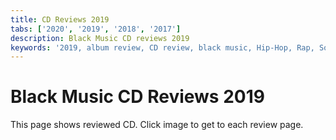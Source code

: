 ```yaml
---
title: CD Reviews 2019
tabs: ['2020', '2019', '2018', '2017']
description: Black Music CD reviews 2019
keywords: '2019, album review, CD review, black music, Hip-Hop, Rap, Soul, R&B'
---
```



# Black Music CD Reviews 2019

<PageDescription>
This page shows reviewed CD. Click image to get to each review page.
</PageDescription>

<Row>
<Column colMd={3} colLg={3} noGutterMdLeft>
<Review1 />
</Column>
<Column colMd={3} colLg={3} noGutterMdLeft>
<Review2 /> 
</Column>
<Column colMd={3} colLg={3} noGutterMdLeft>
<Review3 /> 
</Column>
<Column colMd={3} colLg={3} noGutterMdLeft>
<Review4 /> 
</Column>
</Row>

<Row>
<Column colMd={3} colLg={3} noGutterMdLeft>
<Review5 />
</Column>
<Column colMd={3} colLg={3} noGutterMdLeft>
<Review6 /> 
</Column>
<Column colMd={3} colLg={3} noGutterMdLeft>
<Review7 /> 
</Column>
<Column colMd={3} colLg={3} noGutterMdLeft>
<Review8 /> 
</Column>
</Row>

<Row>
<Column colMd={3} colLg={3} noGutterMdLeft>
<Review9 />
</Column>
<Column colMd={3} colLg={3} noGutterMdLeft>
<Review10 />
</Column>
<Column colMd={3} colLg={3} noGutterMdLeft>
<Review11 />
</Column>
<Column colMd={3} colLg={3} noGutterMdLeft>
<Review12 />
</Column>
</Row>

<Row>
<Column colMd={3} colLg={3} noGutterMdLeft>
<Review13 />
</Column>
<Column colMd={3} colLg={3} noGutterMdLeft>
<Review14 />
</Column>
<Column colMd={3} colLg={3} noGutterMdLeft>
<Review15 />
</Column>
<Column colMd={3} colLg={3} noGutterMdLeft>
<Review16 />
</Column>
</Row>

<Row>
<Column colMd={3} colLg={3} noGutterMdLeft>
<Review17 />
</Column>
<Column colMd={3} colLg={3} noGutterMdLeft>
<Review18 />
</Column>
<Column colMd={3} colLg={3} noGutterMdLeft>
<Review19 />
</Column>
<Column colMd={3} colLg={3} noGutterMdLeft>
<Review20 />
</Column>
</Row>

<Row>
<Column colMd={3} colLg={3} noGutterMdLeft>
<Review21 />
</Column>
<Column colMd={3} colLg={3} noGutterMdLeft>
<Review22 />
</Column>
<Column colMd={3} colLg={3} noGutterMdLeft>
<Review23 />
</Column>
<Column colMd={3} colLg={3} noGutterMdLeft>
<Review24 />
</Column>
</Row>

<Row>
<Column colMd={3} colLg={3} noGutterMdLeft>
<Review25 />
</Column>
<Column colMd={3} colLg={3} noGutterMdLeft>
<Review26 />
</Column>
<Column colMd={3} colLg={3} noGutterMdLeft>
<Review27 />
</Column>
<Column colMd={3} colLg={3} noGutterMdLeft>
<Review28 />
</Column>
</Row>

<Row>
<Column colMd={3} colLg={3} noGutterMdLeft>
<Review29 />
</Column>
<Column colMd={3} colLg={3} noGutterMdLeft>
<Review30 />
</Column>
<Column colMd={3} colLg={3} noGutterMdLeft>
<Review31 />
</Column>
<Column colMd={3} colLg={3} noGutterMdLeft>
<Review32 />
</Column>
</Row>

<Row>
<Column colMd={3} colLg={3} noGutterMdLeft>
<Review33 />
</Column>
<Column colMd={3} colLg={3} noGutterMdLeft>
<Review34 />
</Column>
<Column colMd={3} colLg={3} noGutterMdLeft>
<Review35 />
</Column>
<Column colMd={3} colLg={3} noGutterMdLeft>
<Review36 />
</Column>
</Row>

<Row>
<Column colMd={3} colLg={3} noGutterMdLeft>
<Review37 />
</Column>
</Row>
